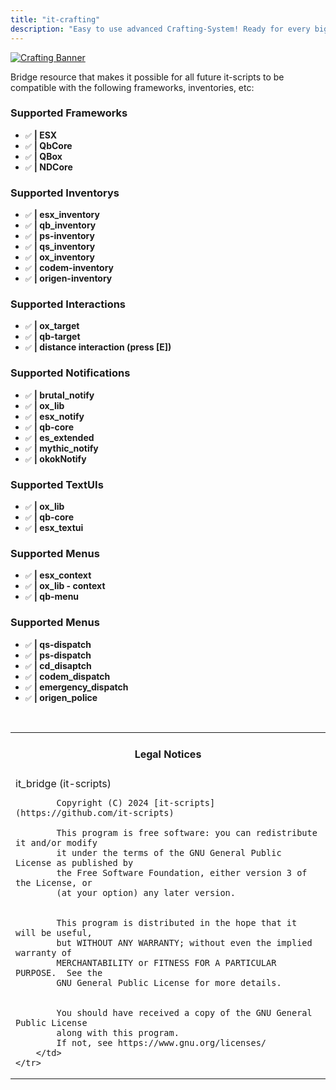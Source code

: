 ```yaml
---
title: "it-crafting"
description: "Easy to use advanced Crafting-System! Ready for every big FiveM Framework"
---
```



[![Crafting Banner](https://i.imgur.com/8bJSAW7.png)](https://github.com/it-scripts/it-crafting?tab=readme-ov-file#it-crafting "Go to repo")

Bridge resource that makes it possible for all future it-scripts to be compatible with the following frameworks, inventories, etc:  

### Supported Frameworks
- `✅` **| ESX**
- `✅` **| QbCore**
- `✅` **| QBox**
- `✅` **| NDCore**

### Supported Inventorys
- `✅` **| esx_inventory**
- `✅` **| qb_inventory**
- `✅` **| ps-inventory**
- `✅` **| qs_inventory**
- `✅` **| ox_inventory**
- `✅` **| codem-inventory**
- `✅` **| origen-inventory**

### Supported Interactions
- `✅` **| ox_target**
- `✅` **| qb-target**
- `✅` **| distance interaction (press [E])**

### Supported Notifications
- `✅` **| brutal_notify**
- `✅` **| ox_lib**
- `✅` **| esx_notify**
- `✅` **| qb-core**
- `✅` **| es_extended**
- `✅` **| mythic_notify**
- `✅` **| okokNotify**

### Supported TextUIs
- `✅` **| ox_lib**
- `✅` **| qb-core**
- `✅` **| esx_textui**

### Supported Menus
- `✅` **| esx_context**
- `✅` **| ox_lib - context**
- `✅` **| qb-menu**

### Supported Menus
- `✅` **| qs-dispatch**
- `✅` **| ps-dispatch**
- `✅` **| cd_disaptch**
- `✅` **| codem_dispatch**
- `✅` **| emergency_dispatch**
- `✅` **| origen_police**

<br/>
<table>
<tbody>
    <tr>
        <td>
            <h4 align='center'>Legal Notices</h4>
        </td>
    </tr>    
    <tr>
        <td>
            it_bridge (it-scripts)

            Copyright (C) 2024 [it-scripts](https://github.com/it-scripts)

            This program is free software: you can redistribute it and/or modify
            it under the terms of the GNU General Public License as published by
            the Free Software Foundation, either version 3 of the License, or
            (at your option) any later version.


            This program is distributed in the hope that it will be useful,
            but WITHOUT ANY WARRANTY; without even the implied warranty of
            MERCHANTABILITY or FITNESS FOR A PARTICULAR PURPOSE.  See the
            GNU General Public License for more details.


            You should have received a copy of the GNU General Public License
            along with this program.
            If not, see https://www.gnu.org/licenses/
        </td>
    </tr>
</tbody>
</table>
